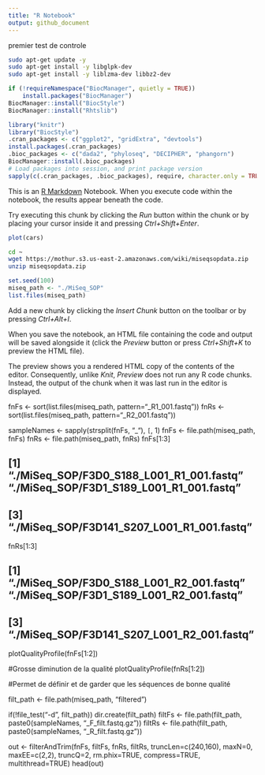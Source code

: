 ```yaml
---
title: "R Notebook"
output: github_document
---
```


premier test de controle

```bash
sudo apt-get update -y
sudo apt-get install -y libglpk-dev 
sudo apt-get install -y liblzma-dev libbz2-dev
```


```r
if (!requireNamespace("BiocManager", quietly = TRUE))
    install.packages("BiocManager")
BiocManager::install("BiocStyle")
BiocManager::install("Rhtslib")
```

```r
library("knitr")
library("BiocStyle")
.cran_packages <- c("ggplot2", "gridExtra", "devtools")
install.packages(.cran_packages) 
.bioc_packages <- c("dada2", "phyloseq", "DECIPHER", "phangorn")
BiocManager::install(.bioc_packages)
# Load packages into session, and print package version
sapply(c(.cran_packages, .bioc_packages), require, character.only = TRUE)
```


This is an [R Markdown](http://rmarkdown.rstudio.com) Notebook. When you execute code within the notebook, the results appear beneath the code. 

Try executing this chunk by clicking the *Run* button within the chunk or by placing your cursor inside it and pressing *Ctrl+Shift+Enter*. 

```r
plot(cars)
```


```bash
cd ~
wget https://mothur.s3.us-east-2.amazonaws.com/wiki/miseqsopdata.zip
unzip miseqsopdata.zip
```

````r
set.seed(100)
miseq_path <- "./MiSeq_SOP"
list.files(miseq_path)
````




Add a new chunk by clicking the *Insert Chunk* button on the toolbar or by pressing *Ctrl+Alt+I*.

When you save the notebook, an HTML file containing the code and output will be saved alongside it (click the *Preview* button or press *Ctrl+Shift+K* to preview the HTML file).

The preview shows you a rendered HTML copy of the contents of the editor. Consequently, unlike *Knit*, *Preview* does not run any R code chunks. Instead, the output of the chunk when it was last run in the editor is displayed.


fnFs <- sort(list.files(miseq_path, pattern="_R1_001.fastq"))
fnRs <- sort(list.files(miseq_path, pattern="_R2_001.fastq"))

sampleNames <- sapply(strsplit(fnFs, "_"), `[`, 1)
fnFs <- file.path(miseq_path, fnFs)
fnRs <- file.path(miseq_path, fnRs)
fnFs[1:3]

## [1] "./MiSeq_SOP/F3D0_S188_L001_R1_001.fastq"   "./MiSeq_SOP/F3D1_S189_L001_R1_001.fastq"  
## [3] "./MiSeq_SOP/F3D141_S207_L001_R1_001.fastq"
fnRs[1:3]

## [1] "./MiSeq_SOP/F3D0_S188_L001_R2_001.fastq"   "./MiSeq_SOP/F3D1_S189_L001_R2_001.fastq"  
## [3] "./MiSeq_SOP/F3D141_S207_L001_R2_001.fastq"


plotQualityProfile(fnFs[1:2])


#Grosse diminution de la qualité
plotQualityProfile(fnRs[1:2])

#Permet de définir et de garder que les séquences de bonne qualité

filt_path <- file.path(miseq_path, "filtered")

if(!file_test("-d", filt_path)) dir.create(filt_path)
filtFs <- file.path(filt_path, paste0(sampleNames, "_F_filt.fastq.gz"))
filtRs <- file.path(filt_path, paste0(sampleNames, "_R_filt.fastq.gz"))

out <- filterAndTrim(fnFs, filtFs, fnRs, filtRs, truncLen=c(240,160),
              maxN=0, maxEE=c(2,2), truncQ=2, rm.phix=TRUE,
              compress=TRUE, multithread=TRUE) 
head(out)




